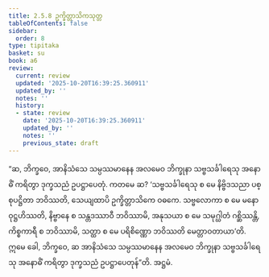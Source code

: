 ```yaml
---
title: 2.5.8 ဥက္ခိတ္တာသိကသုတ္တ
tableOfContents: false
sidebar:
  order: 8
type: tipitaka
basket: su
book: a6
review:
  current: review
  updated: '2025-10-20T16:39:25.360911'
  updated_by: ''
  notes: ''
  history:
  - state: review
    date: '2025-10-20T16:39:25.360911'
    updated_by: ''
    notes: ''
    previous_state: draft
---
```



<DynamicBreadcrumb />


<ReviewStatus review={frontmatter.review} showDetails={true} />

<HypothesisAnnotation frontmatter={frontmatter} />

<Division number="103" book="a6" e="ch" v="16" p="386">

<Paragraph number="730" book="a6">
“ဆ, ဘိက္ခဝေ, အာနိသံသေ သမ္ပဿမာနေန အလမေဝ ဘိက္ခုနာ သဗ္ဗသင်္ခါရေသု အနောဓိံ ကရိတွာ ဒုက္ခသညံ ဥပဋ္ဌာပေတုံ. ကတမေ ဆ? ‘သဗ္ဗသင်္ခါရေသု စ မေ နိဗ္ဗိဒသညာ ပစ္စုပဋ္ဌိတာ ဘဝိဿတိ, သေယျထာပိ ဥက္ခိတ္တာသိကေ ဝဓကေ. သဗ္ဗလောကာ စ မေ မနော ဝုဋ္ဌဟိဿတိ, နိဗ္ဗာနေ စ သန္တဒဿာဝီ ဘဝိဿာမိ, အနုသယာ စ မေ သမုဂ္ဃါတံ ဂစ္ဆိဿန္တိ, ကိစ္စကာရီ စ ဘဝိဿာမိ, သတ္ထာ စ မေ ပရိစိဏ္ဏော ဘဝိဿတိ မေတ္တာဝတာယာ’တိ. ဣမေ ခေါ, ဘိက္ခဝေ, ဆ အာနိသံသေ သမ္ပဿမာနေန အလမေဝ ဘိက္ခုနာ သဗ္ဗသင်္ခါရေသု အနောဓိံ ကရိတွာ ဒုက္ခသညံ ဥပဋ္ဌာပေတုန်”တိ.

</Paragraph>
</Division>

<Paragraph number="731" type="center" book="a6">
အဋ္ဌမံ.
</Paragraph>